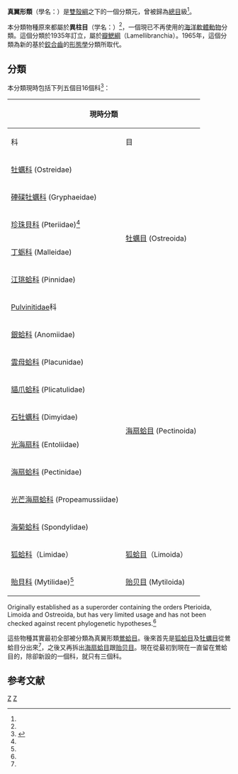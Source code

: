 {{noteTA
|G1=双壳纲
|G2=unit
}}
{{Automatic Taxobox
| taxon = Eupteriomorphia
| authority = Boss, 1982<ref name="WoRMS_387322" />
| image = Pinna Nobilis.jpg
| image_caption = A live individual of ''[[Pinna_nobilis|Pinna nobilis]]'' in the [[Pinnidae|Pinnidae]]
| subdivision_ranks = [[目_(生物)|目]]與[[科_(生物)|科]]
| subdivision = [[#分類|見內文]]
}}

'''真翼形類'''（學名：{{lang|la|Eupteriomorphia}}）是[[雙殼綱|雙殼綱]]之下的一個分類元，曾被歸為[[總目|總目]]級<ref name="WoRMS_387322" />。

本分類物種原來都屬於'''異柱目'''（学名：{{lang|la|'''Anisomyaria'''}}）<ref name=forestry />，一個現已不再使用的[[海洋動物|海洋]][[軟體動物|軟體動物]]分類。這個分類於1935年訂立，屬於[[瓣鰓綱|瓣鰓綱]]（Lamellibranchia）。1965年，這個分類為新的基於[[鉸合齒|鉸合齒]]的[[形態學|形態學]]分類所取代。

==分類==
本分類現時包括下列五個目16個科<ref name="shell_class">{{cite web |url=http://shell.sinica.edu.tw/chinese/shellfamily.php?pageNum_Recordset1=1&orderby=Class |title=台灣貝類分科查詢 |accessdate=2015-03-08 |language=zh-hant |archive-date=2015-04-02 |archive-url=https://web.archive.org/web/20150402111032/http://shell.sinica.edu.tw/chinese/shellfamily.php?pageNum_Recordset1=1&orderby=Class |dead-url=no }}</ref>：
{|class="wikitable"
!colspan="2"|現時分類 ||rowspan="2"|過往分類
|-
! 科 !! 目
|-
|[[牡蠣科|牡蠣科]] (Ostreidae)
|rowspan="6"|[[牡蠣目|牡蠣目]] (Ostreoida)
|rowspan="2"|[[牡蠣目|牡蠣目]] (Ostreoida)
|-
|[[硨磲牡蠣科|硨磲牡蠣科]] (Gryphaeidae)
|-
|[[珍珠貝科|珍珠貝科]] (Pteriidae)<ref name=forestry />
|rowspan="12"|[[鶯蛤目|鶯蛤目]] (Pterioida)
|-
|[[丁蛎科|丁蛎科]] (Malleidae)
|-
|[[江珧蛤科|江珧蛤科]] (Pinnidae)
|-
|[[Pulvinitidae|Pulvinitidae]]科
|-
|[[銀蛤科|銀蛤科]] (Anomiidae)
|rowspan="8"|[[海扇蛤目|海扇蛤目]] (Pectinoida)
|-
|[[雲母蛤科|雲母蛤科]] (Placunidae)
|-
|[[貓爪蛤科|貓爪蛤科]] (Plicatulidae)
|-
|[[石牡蠣科|石牡蠣科]] (Dimyidae)
|-
|[[光海扇科|光海扇科]] (Entoliidae)
|-
|[[海扇蛤科|海扇蛤科]] (Pectinidae)
|-
|[[光芒海扇蛤科|光芒海扇蛤科]] (Propeamussiidae)
|-
|[[海菊蛤科|海菊蛤科]] (Spondylidae)
|-
|[[狐蛤科|狐蛤科]]（Limidae）
|[[狐蛤目|狐蛤目]]（Limoida） 
|[[狐蛤目|狐蛤目]]（Limoida） 
|-
|[[貽貝科|貽貝科]] (Mytilidae)<ref name='id11257' />
|[[贻贝目|贻贝目]] (Mytiloida)
|[[贻贝目|贻贝目]] (Mytiloida)
|}

Originally established as a superorder containing the orders Pterioida, Limoida and Ostreoida, but has very limited usage and has not been checked against recent phylogenetic hypotheses.<ref name="WoRMS_387322" />

這些物種其實最初全部被分類為真翼形類[[鶯蛤目|鶯蛤目]]。後來首先是[[狐蛤目|狐蛤目]]及[[牡蠣目|牡蠣目]]從鶯蛤目分出來<ref name="WoRMS_387322" />，之後又再拆出[[海扇蛤目|海扇蛤目]]跟[[贻贝目|贻贝目]]。現在從最初到現在一直留在鶯蛤目的，除卻新設的一個科，就只有三個科。

==参考文献==
{{reflist |refs=
<ref name=forestry>{{cite news |url=http://www.forestry.gov.cn/main/3954/20180104/1063883.html |title=国家重点保护野生动物名录 |publisher=中国野生动物保护协会 |date=2018-01-04 |access-date=2019-10-31 |language=zh-hans |archive-date=2020-09-20 |archive-url=https://web.archive.org/web/20200920100851/http://www.forestry.gov.cn/main/3954/20180104/1063883.html |dead-url=no }}</ref>
<ref name='id11257'>{{cite web| url =http://www.bioinfo.cn/db05/BjdwSpecies.php?action=view&id=11257| title =湖沼股蛤| work =《中国动物物种编目数据库》| publisher =中国科学院微生物研究所| author =中国科学院动物研究所| accessdate =2009-04-28| deadurl =yes| archiveurl =https://web.archive.org/web/20170202074255/http://www.bioinfo.cn/db05/BjdwSpecies.php?action=view&id=11257| archivedate =2017-02-02}}</ref>
<ref name="WoRMS_387322">{{cite WoRMS
 |id=387322 |authorlink=WoRMS
 |last1=Gofas    |first1=Serge
 |last2=Dijkstra |first2=Henk
 |title=Eupteriomorphia <small>Boss, 1982</small>
 |date=2010-07-09 |accessdate=2015-03-08 }}</ref>。
}}

{{軟體動物}}
{{taxonbar}}
[[Category:_1982年描述的分类群|Z]]
[[Category:翼形亞綱|Z]]
